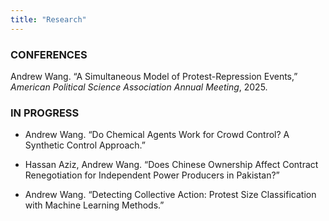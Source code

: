 ```yaml
---
title: "Research"
---
```


### CONFERENCES
Andrew Wang. “A Simultaneous Model of Protest-Repression Events,” *American Political Science Association Annual Meeting*, 2025.

### IN PROGRESS
- Andrew Wang. “Do Chemical Agents Work for Crowd Control? A Synthetic Control Approach.”

- Hassan Aziz, Andrew Wang. “Does Chinese Ownership Affect Contract Renegotiation for Independent Power Producers in Pakistan?”

- Andrew Wang. “Detecting Collective Action: Protest Size Classification with Machine Learning Methods.”
